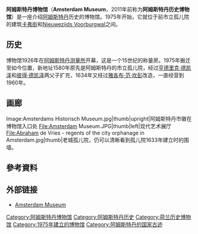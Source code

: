 {{expand|time=2011-10-07T14:36:04+00:00}}
{{refimprove|time=2011-10-07T14:36:04+00:00}}
{{Infobox Museum
| name             = 阿姆斯特丹博物馆<br>Amsterdam Museum
| native_name      = 
| native_name_lang = 
| image            = Amsterdam Binnenplaats meisjes.jpg
| imagesize        = 250
| caption          = 博物馆中庭
| alt              = 
| map_type            = Netherlands Amsterdam Central
| map_size            = 250
| map_caption         = 在阿姆斯特丹市中心位置
| latitude            = 52.3702
| longitude           = 4.8907
| coordinates_type    = type:landmark
| coordinates_region  = NL-NH
| coordinates_display = inline,title
| established      = {{start date and age|1926}}
| dissolved        = 
| location         ={{NLD}}[[阿姆斯特丹|阿姆斯特丹]] Kalverstraat 92
| type             = 文化遗产中心
| collection       = 
| visitors         = 199.322 (2010)<ref name="annualreport2010">{{nl icon}} [http://www.amsterdammuseum.nl/html/ahm/document_download.cfm?doc=8394AA8B-1438-5103-71939786DC902F2F.PDF&doc_name=Jaarverslag%202010 Annual Report 2010] {{webarchive|url=https://web.archive.org/web/20110624004914/http://www.amsterdammuseum.nl/html/ahm/document_download.cfm?doc=8394AA8B-1438-5103-71939786DC902F2F.PDF&doc_name=Jaarverslag%202010 |date=2011-06-24 }}, Amsterdam Museum, 2011. Retrieved on 6 August 2011.</ref>
| director         = Paul Spies<ref name="annualreport2010"/>
| president        = 
| curator          = 
| publictransit    = 
| car_park         = 
| network          = 
| website          = [http://www.amsterdammuseum.nl/ www.amsterdammuseum.nl]
}}
'''阿姆斯特丹博物馆'''（'''Amsterdam Museum'''，2011年前称为'''阿姆斯特丹历史博物馆'''）是一座介绍[[阿姆斯特丹|阿姆斯特丹]]历史的博物馆。1975年开始，它就位于前市立孤儿院的建筑[[卡弗街|卡弗街]]和[[Nieuwezijds_Voorburgwal|Nieuwezijds Voorburgwal]]之间。

==历史==
博物馆1926年在[[阿姆斯特丹测量所|阿姆斯特丹测量所]]开幕，这是一个15世纪的称量房。1975年搬迁至如今位置，新地址1580年原先是阿姆斯特丹的市立孤儿院，经过[[亨德里克·德凯泽|亨德里克·德凯泽]]和[[彼得·德凯泽|彼得·德凯泽]]两父子扩充，1634年又经过[[雅各布·范·坎彭|雅各布·范·坎彭]]改造，一直经营到1960年。

==画廊==
<gallery>
Image:Amsterdams Historisch Museum.jpg|thumb|upright|阿姆斯特丹市徽在博物馆入口处
File:Amsterdam Museum.JPG|thumb|left|现代艺术展厅
File:Abraham de Vries - regents of the city orphanage in Amsterdam.jpg|thumb|老城孤儿院，仍可以清晰看到孤儿院1633年建立时的围墙。
</gallery>

==參考資料==
{{reflist}}

==外部链接==
*[http://www.amsterdammuseum.nl/ Amsterdam Museum]

{{Authority control}}
[[Category:阿姆斯特丹博物馆|Category:阿姆斯特丹博物馆]]
[[Category:阿姆斯特丹历史|Category:阿姆斯特丹历史]]
[[Category:荷兰历史博物馆|Category:荷兰历史博物馆]]
[[Category:1975年建立的博物馆|Category:1975年建立的博物馆]]
[[Category:阿姆斯特丹的国家古迹|Category:阿姆斯特丹的国家古迹]]